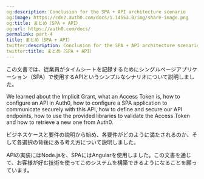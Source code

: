 ```yaml
---
og:description: Conclusion for the SPA + API architecture scenario
og:image: https://cdn2.auth0.com/docs/1.14553.0/img/share-image.png
og:title: まとめ（SPA + API）
og:url: https://auth0.com/docs/
permalink: part-4
title: まとめ（SPA + API）
twitter:description: Conclusion for the SPA + API architecture scenario
twitter:title: まとめ（SPA + API）
---
```


この文書では、従業員がタイムシートを記録するためにシングルページアプリケーション（SPA）で使用するAPIというシンプルなシナリオについて説明しました。

We learned about the Implicit Grant, what an <Tooltip tip="Access Token: Authorization credential, in the form of an opaque string or JWT, used to access an API." cta="View Glossary" href="/docs/glossary?term=Access+Token">Access Token</Tooltip> is, how to configure an API in Auth0, how to configure a SPA application to communicate securely with this API, how to define and secure our API endpoints, how to use the provided libraries to validate the Access Token and how to retrieve a new one from Auth0.

ビジネスケースと要件の説明から始め、各要件がどのように満たされるのか、そして各選択の背後にある考え方について説明しました。

APIの実装にはNode.jsを、SPAにはAngularを使用しました。この文書を通じて、お客様が好む技術を使ってこのシステムを構築できるようになることを願っています。
